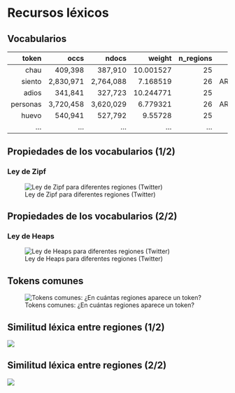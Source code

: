 # Recursos léxicos

## Vocabularios
::: {.r-fit-text}
|        token |        occs |       ndocs |    weight | n_regions |                                                                 country_codes |
| ------------:| -----------:| -----------:| ---------:| ---------:| -----------------------------------------------------------------------------:|
|         chau |     409,398 |     387,910 | 10.001527 |        25 |    AR:BO:BR:CA:CL:CO:CR:CU:DO:EC:ES:FR:GB:GT:HN:MX:NI:PA:PE:PR:PY:SV:US:UY:VE |
|       siento |   2,830,971 |   2,764,088 |  7.168519 |        26 | AR:BO:BR:CA:CL:CO:CR:CU:DO:EC:ES:FR:GB:GQ:GT:HN:MX:NI:PA:PE:PR:PY:SV:US:UY:VE |
|        adios |     341,841 |     327,723 | 10.244771 |        25 |    AR:BO:BR:CA:CL:CO:CR:CU:DO:EC:ES:FR:GB:GT:HN:MX:NI:PA:PE:PR:PY:SV:US:UY:VE |
|     personas |   3,720,458 |   3,620,029 |  6.779321 |        26 | AR:BO:BR:CA:CL:CO:CR:CU:DO:EC:ES:FR:GB:GQ:GT:HN:MX:NI:PA:PE:PR:PY:SV:US:UY:VE |
|        huevo |     540,941 |     527,792 |   9.55728 |        25 |   AR:BO:BR:CA:CL:CO:CR:CU:DO:EC:ES:FR:GB:GT:HN:MX:NI:PA:PE:PR:PY:SV:US:UY:VE |
|        ... |     ... |     ... |   ... |       ... |  ... |
:::

## {background-image=figs/emojis-populares.png background-size=contain}

## Propiedades de los vocabularios (1/2)
### Ley de Zipf
![Ley de Zipf para diferentes regiones (Twitter)](figs/zipf-es.png)

## Propiedades de los vocabularios (2/2)
### Ley de Heaps
![Ley de Heaps para diferentes regiones (Twitter)](figs/heaps-es.png)

## Tokens comunes 
![Tokens comunes: ¿En cuántas regiones aparece un token?](https://raw.githubusercontent.com/sadit/RegionalSpanish/main/figs/fig-common-tokens-per-region.png){.center}

<!--## {background-image=figs/fig-lexheatmap-flow.png background-size=contain}-->

## Similitud léxica entre regiones (1/2)
![](https://raw.githubusercontent.com/INGEOTEC/regional-spanish-models/main/figs/fig-lexical-umap-4.png)

## Similitud léxica entre regiones (2/2)
![](https://raw.githubusercontent.com/INGEOTEC/regional-spanish-models/main/figs/fig-colormap-lexical-4.png)
